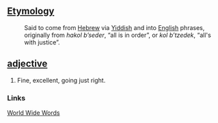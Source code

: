 ==[[Etymology]]==
:Said to come from [[Hebrew]] via [[Yiddish]] and into [[English]] phrases, originally from ''hakol b’seder'', “all is in order”, or ''kol b’tzedek'', “all's with justice”.

==[[adjective]]==
#Fine, excellent, going just right.
 
=== Links ===

[http://www.quinion.com/words/weirdwords/ww-cop1.htm World Wide Words]